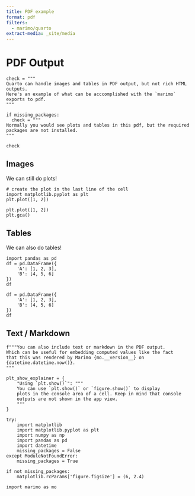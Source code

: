 ```yaml
---
title: PDF example
format: pdf
filters:
  - marimo/quarto
extract-media: _site/media
---
```


# PDF Output

```marimo
check = """
Quarto can handle images and tables in PDF output, but not rich HTML outputs.
Here's an example of what can be acccomplished with the `marimo` exports to pdf.
"""

if missing_packages:
  check = """
Normally you would see plots and tables in this pdf, but the required packages are not installed.
"""

check
```

## Images

We can still do plots!

```python3
# create the plot in the last line of the cell
import matplotlib.pyplot as plt
plt.plot([1, 2])
```

```marimo
plt.plot([1, 2])
plt.gca()
```

## Tables

We can also do tables!

```python3
import pandas as pd
df = pd.DataFrame({
    'A': [1, 2, 3],
    'B': [4, 5, 6]
})
df
```

```marimo
df = pd.DataFrame({
    'A': [1, 2, 3],
    'B': [4, 5, 6]
})
df
```

## Text / Markdown

```marimo
f"""You can also include text or markdown in the PDF output.
Which can be useful for embedding computed values like the fact
that this was rendered by Marimo {mo.__version__} on {datetime.datetime.now()}.
"""
```


```marimo
plt_show_explainer = {
    "Using `plt.show()`": """
    You can use `plt.show()` or `figure.show()` to display
    plots in the console area of a cell. Keep in mind that console
    outputs are not shown in the app view.
    """
}
```


```marimo
try:
    import matplotlib
    import matplotlib.pyplot as plt
    import numpy as np
    import pandas as pd
    import datetime
    missing_packages = False
except ModuleNotFoundError:
    missing_packages = True

if not missing_packages:
    matplotlib.rcParams['figure.figsize'] = (6, 2.4)
```


```marimo
import marimo as mo
```
